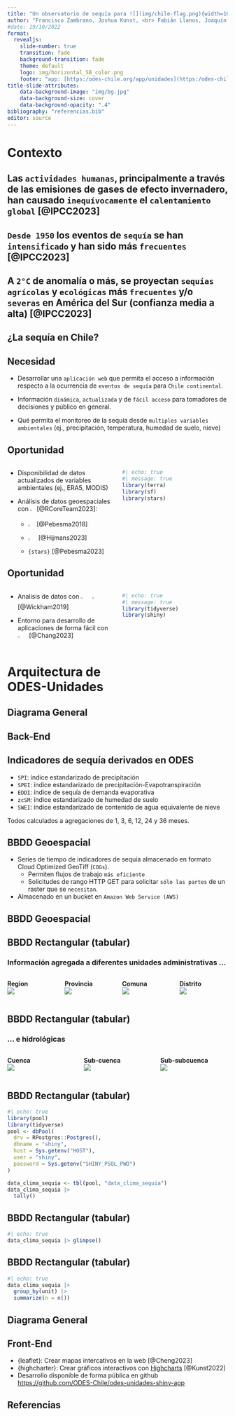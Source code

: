 ```yaml
---
title: "Un observatorio de sequía para ![](img/chile-flag.png){width=10%} desarrollado con <br> ![](img/Rlogo.png){width=10%} {{< fa plus color='blue' >}}![](img/Shiny-logo.png){width=12%}"
author: "Francisco Zambrano, Joshua Kunst, <br> Fabián Llanos, Joaquín Riquelme"
#date: 19/10/2022
format: 
  revealjs:
    slide-number: true
    transition: fade
    background-transition: fade
    theme: default
    logo: img/horizontal_SB_color.png
    footer: "app: [https:/odes-chile.org/app/unidades](https:/odes-chile.org/app/unidades) <br> slides: [link slides](https:/odes-chile.org/app/unidades) "
title-slide-attributes:
    data-background-image: "img/bg.jpg"
    data-background-size: cover
    data-background-opacity: ".4"
bibliography: "referencias.bib"
editor: source
---
```


# Contexto {background-color='lightblue'}

## Las `actividades humanas`, principalmente a través de las emisiones de gases de efecto invernadero, han causado `inequívocamente` el `calentamiento global` [@IPCC2023] {.center background-color="orange"}

## `Desde 1950` los eventos de `sequía` se han `intensificado` y han sido más `frecuentes` [@IPCC2023] {.center background-color="ocean"}

## A `2°C` de anomalía o más, se proyectan `sequías` `agrícolas` y `ecológicas` más `frecuentes` y/o `severas` en América del Sur (confianza media a alta) [@IPCC2023] {.center background-color="lightblue"}

## ¿La sequía en Chile? {.center}

## {background-image='img/fig_spei24_macrozonas.png' background-size='contain'}

## Necesidad 

* Desarrollar una `aplicación web` que permita el acceso a información respecto a la ocurrencia de `eventos de sequía` para `Chile continental`.

* Información `dinámica`, `actualizada` y de `fácil acceso` para tomadores de decisiones y público en general.

* Qué permita el monitoreo de la sequía desde `multiples variables ambientales` (ej., precipitación, temperatura, humedad de suelo, nieve)

## Oportunidad {.smaller}

::: {.columns}
::: {.column width=50%}
* Disponibilidad de datos actualizados de variables ambientales (ej., ERA5, MODIS)

* Análisis de datos geoespaciales con ![](img/Rlogo.png){width=5%} [@RCoreTeam2023]:
  * ![](img/sf-logo.gif){width=10%}[@Pebesma2018]
  * ![](img/logo-terra.png){width=10%} [@Hijmans2023] 
  * `{stars}` [@Pebesma2023]
  
:::
::: {.column width=50%}
```r
#| echo: true
#| message: true
library(terra)
library(sf)
library(stars)
```
:::
:::

## Oportunidad {.smaller}

::: {.columns}
::: {.column width=50%}
* Analisis de datos con ![](img/Rlogo.png){width=10%} ![](img/hex-tidyverse.png){width=10%} [@Wickham2019]

* Entorno para desarrollo de aplicaciones de forma fácil con ![](img/Shiny-logo.png){width=10%} [@Chang2023]

:::
::: {.column width=50%}
```r
#| echo: true
#| message: true
library(tidyverse)
library(shiny)
```
:::
:::

## {background-image='img/ODES_Logo_animacion.gif' background-size='contain'}

## {background-image='img/odes_plataformas.png' background-size='contain'}

# Arquitectura de <br> ODES-Unidades {background-color='orange'}

## Diagrama General {background-image='img/diagrama-general-odes_unidades.jpg' background-size='contain'}

## Back-End {background-image='img/back-end_odes.jpg' background-size='contain'}

## Indicadores de sequía derivados en ODES {.smaller}

-   `SPI`: índice estandarizado de precipitación
-   `SPEI`: índice estandarizado de precipitación-Evapotranspiración
-   `EDDI`: índice de sequía de demanda evaporativa
-   `zcSM`: índice estandarizado de humedad de suelo
-   `SWEI`: índice estandarizado de contenido de agua equivalente de nieve

Todos calculados a agregaciones de 1, 3, 6, 12, 24 y 36 meses.

## BBDD Geoespacial

* Series de tiempo de indicadores de sequía almacenado en formato Cloud Optimized GeoTiff (`COGs`).
  * Permiten flujos de trabajo `más eficiente`
  * Solicitudes de rango HTTP GET para solicitar `sólo las partes` de un raster que se `necesitan`.

* Almacenado en un bucket en `Amazon Web Service (AWS)`

## BBDD Geoespacial {background-image='img/aws_bucket.png' background-size='contain'}

## BBDD Rectangular (tabular) {.smaller}

### Información agregada a diferentes unidades administrativas ...

::: columns
::: {.column width="25%"}
**Region**\
![](img/spei24_region.png)
:::

::: {.column width="25%"}
**Provincia**\
![](img/spei24_provincia.png)
:::

::: {.column width="25%"}
**Comuna**\
![](img/spei24_comuna.png)
:::

::: {.column width="25%"}
**Distrito**\
![](img/spei24_distrito.png)
:::
:::

## BBDD Rectangular (tabular) {.smaller}

### ... e hidrológicas

::: columns
::: {.column width="33%"}
**Cuenca**\
![](img/spei24_cuenca.png)
:::

::: {.column width="33%"}
**Sub-cuenca**\
![](img/spei24_provincia.png)
:::

::: {.column width="33%"}
**Sub-subcuenca**\
![](img/spei24_comuna.png)
:::
:::

## BBDD Rectangular (tabular) {.smaller}

```r
#| echo: true
library(pool)
library(tidyverse)
pool <- dbPool(
  drv = RPostgres::Postgres(),
  dbname = "shiny",
  host = Sys.getenv("HOST"),
  user = "shiny",
  password = Sys.getenv("SHINY_PSQL_PWD")
)

data_clima_sequia <- tbl(pool, "data_clima_sequia")
data_clima_sequia |> 
  tally()
```

## BBDD Rectangular (tabular) {.smaller}

```r
#| echo: true
data_clima_sequia |> glimpse()
```

## BBDD Rectangular (tabular) {.smaller}

```r
#| echo: true
data_clima_sequia |>
  group_by(unit) |> 
  summarize(n = n())
```

## Diagrama General {background-image='img/diagrama-general-odes_unidades.jpg' background-size='contain'}


## Front-End

* {leaflet}: Crear mapas intercativos en la web [@Cheng2023]
* {highcharter}: Crear gráficos interactivos con [Highcharts](https://www.highcharts.com/) [@Kunst2022]
* Desarrollo disponible de forma pública en github [https://github.com/ODES-Chile/odes-unidades-shiny-app](https://github.com/ODES-Chile/odes-unidades-shiny-app)

## {background-image='img/odes_unidades_view1.png' background-size='contain'}

## Referencias
